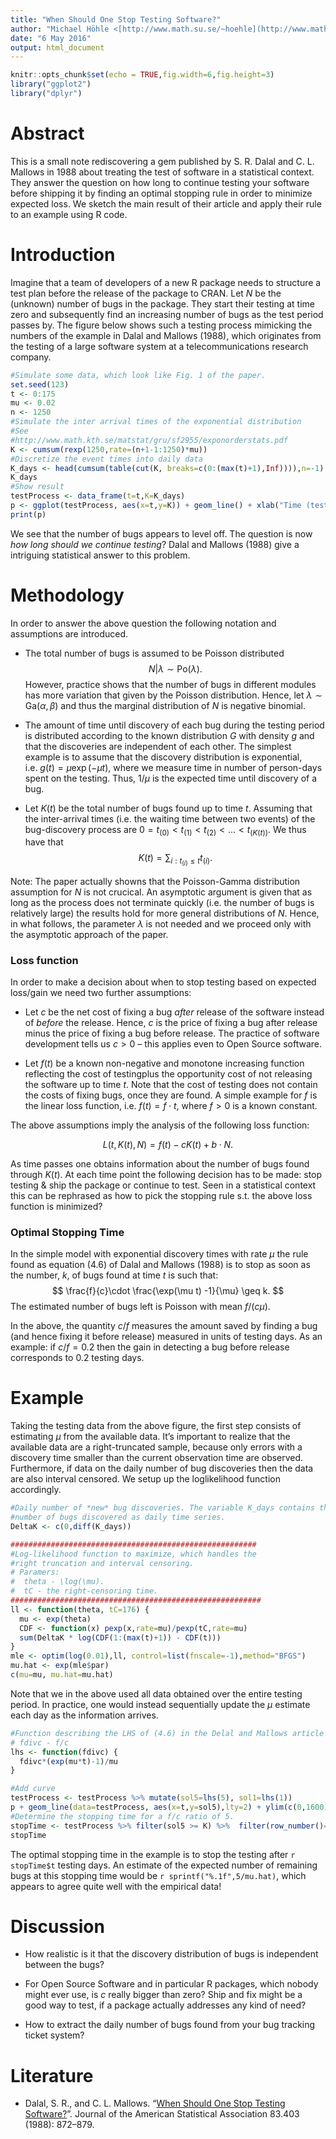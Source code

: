 ```yaml
---
title: "When Should One Stop Testing Software?"
author: "Michael Höhle <[http://www.math.su.se/~hoehle](http://www.math.su.se/~hoehle)>"
date: "6 May 2016"
output: html_document
---
```


```r
knitr::opts_chunk$set(echo = TRUE,fig.width=6,fig.height=3)
library("ggplot2")
library("dplyr")
```


# Abstract

This is a small note rediscovering a gem published by S. R. Dalal and C. L. Mallows in 1988 about treating the test of software in a statistical context.
They answer the question on how long to continue testing your software before
shipping it by finding an optimal stopping rule in order to minimize expected loss.
We sketch the main result of their article and apply their rule to an example
using R code.

# Introduction

Imagine that a team of developers of a new R package needs to structure a test
plan before the release of the package to CRAN. Let $N$ be the (unknown) number
of bugs in the package. They start their testing at time zero and subsequently
find an increasing number of bugs as the test period passes by. The figure below
shows such a testing process mimicking the numbers of the example
in Dalal and Mallows (1988), which originates from the testing of a large
software system at a telecommunications research company.

```r
#Simulate some data, which look like Fig. 1 of the paper. 
set.seed(123)
t <- 0:175
mu <- 0.02
n <- 1250
#Simulate the inter arrival times of the exponential distribution
#See
#http://www.math.kth.se/matstat/gru/sf2955/exponorderstats.pdf
K <- cumsum(rexp(1250,rate=(n+1-1:1250)*mu))
#Discretize the event times into daily data
K_days <- head(cumsum(table(cut(K, breaks=c(0:(max(t)+1),Inf)))),n=-1)
K_days
#Show result
testProcess <- data_frame(t=t,K=K_days)
p <- ggplot(testProcess, aes(x=t,y=K)) + geom_line() + xlab("Time (testing days)") + ylab("Cumulative Number of Bugs found")
print(p)

```

We see that the number of bugs appears to level off. The question is now *how long should we continue testing*? Dalal and Mallows
(1988) give a intriguing statistical answer to this problem.

# Methodology

In order to answer the above question the following notation and assumptions are introduced.

* The total number of bugs is assumed to be Poisson distributed $$N|\lambda \sim \text{Po}(\lambda).$$ However, practice shows that the number of bugs in different modules has more variation that given by the Poisson distribution. Hence, let $\lambda \sim \text{Ga}(\alpha,\beta)$ and thus the marginal distribution of $N$ is negative binomial. 

* The amount of time until discovery of each bug during the testing period is distributed according to the known distribution $G$ with density $g$ and that the discoveries are independent of each other. 
The simplest example is to assume that the discovery distribution is exponential, i.e. $g(t)=\mu\exp(-\mu t)$, 
where we measure time in number of person-days spent on the testing. 
Thus, $1/\mu$ is the expected time until discovery of a bug.

* Let $K(t)$ be the total number of bugs found up to time $t$. Assuming that the inter-arrival times (i.e. the waiting time between two events) of the bug-discovery process are $0=t_{(0)} < t_{(1)} < t_{(2)} < \ldots < t_{(K(t))}$. We thus have that $$K(t) = \sum_{i : t_{(i)} \leq t}  t_{(i)}.$$

Note: The paper actually showns that the Poisson-Gamma distribution assumption for $N$ is not crucical. An asymptotic argument is given that as long as the process does not terminate quickly (i.e. the number of bugs is relatively large) the results hold for more general distributions of $N$. Hence, in what follows, the parameter $\lambda$ is not needed and we proceed only with the asymptotic approach of the paper. 

### Loss function
In order to make a decision about when to stop testing based on expected loss/gain we need two further assumptions:

* Let $c$ be the net cost of fixing a bug *after* release of the software instead of *before* the release. Hence, $c$ is the price of fixing a bug after release minus the price of fixing a bug before release. The practice of software development tells us $c>0$ -- this applies even to Open Source software.

* Let $f(t)$ be a known non-negative and monotone increasing function reflecting the cost of testingplus the opportunity cost of not releasing the software up to time $t$. Note that the cost of testing does not contain the costs of fixing bugs, once they are found. A simple example for $f$ is the linear loss function, i.e. $f(t) = f \cdot t$, where $f>0$ is a known constant.

The above assumptions imply the analysis of the following loss function:

$$L(t,K(t),N) = f(t) - c K(t) + b\cdot N.$$

As time passes one obtains information about the number of bugs found through $K(t)$. At each time point the following decision has to be made: stop testing & ship the package or continue to test. Seen in a statistical context this can
be rephrased as how to pick the stopping rule s.t. the above loss function is minimized?

### Optimal Stopping Time

In the simple model with exponential discovery times with rate $\mu$ the rule found as equation (4.6) of Dalal and Mallows (1988) is to stop as soon as the number, $k$, of bugs found at time $t$ is such that:
$$
\frac{f}{c}\cdot \frac{\exp(\mu t) -1}{\mu} \geq k.
$$
The estimated number of bugs left is Poisson with mean $f/(c\mu)$.

In the above, the quantity $c/f$ measures the amount saved by finding a bug (and hence fixing it before release) measured in units of testing days. As an example: if $c/f=0.2$ then the gain in detecting a bug before release corresponds to 0.2 testing days.

# Example

Taking the testing data from the above figure, the first step consists of estimating $\mu$ from the available data. It's important to realize that the available data are a right-truncated sample, because only errors with a 
discovery time smaller than the current observation time are observed.
Furthermore, if data on the daily number of bug discoveries then the data are also interval censored. We setup up the loglikelihood function accordingly.

```r
#Daily number of *new* bug discoveries. The variable K_days contains the cumulated
#number of bugs discovered as daily time series.
DeltaK <- c(0,diff(K_days))

#######################################################
#Log-likelihood function to maximize, which handles the
#right truncation and interval censoring.
# Paramers:
#  theta - \log(\mu).
#  tC - the right-censoring time.
########################################################
ll <- function(theta, tC=176) {
  mu <- exp(theta)
  CDF <- function(x) pexp(x,rate=mu)/pexp(tC,rate=mu)
  sum(DeltaK * log(CDF(1:(max(t)+1)) - CDF(t)))
}
mle <- optim(log(0.01),ll, control=list(fnscale=-1),method="BFGS")
mu.hat <- exp(mle$par)
c(mu=mu, mu.hat=mu.hat)
```

Note that we in the above used all data obtained over the entire testing
period. In practice, one would instead sequentially update the $\mu$ estimate each day as the information arrives.

```r
#Function describing the LHS of (4.6) in the Delal and Mallows article
# fdivc - f/c
lhs <- function(fdivc) {
  fdivc*(exp(mu*t)-1)/mu
}

#Add curve
testProcess <- testProcess %>% mutate(sol5=lhs(5), sol1=lhs(1))
p + geom_line(data=testProcess, aes(x=t,y=sol5),lty=2) + ylim(c(0,1600))
#Determine the stopping time for a f/c ratio of 5.
stopTime <- testProcess %>% filter(sol5 >= K) %>%  filter(row_number()==1)
stopTime
```

The optimal stopping time in the example is to stop the testing after `r stopTime$t` testing days. An estimate of the expected number of remaining bugs at this stopping time would be `r sprintf("%.1f",5/mu.hat)`, which appears to agree quite well with the empirical data!

# Discussion

* How realistic is it that the discovery distribution of bugs is independent between the bugs? 

* For Open Source Software and in particular R packages, which nobody might ever use, is $c$ really bigger than zero? Ship and fix might be a good way to test, if a package actually addresses any kind of need?

* How to extract the daily number of bugs found from your bug tracking ticket system? 

# Literature

* Dalal, S. R., and C. L. Mallows. “[When Should One Stop Testing Software?](http://www.jstor.org/stable/2289319)”. Journal of the American Statistical Association 83.403 (1988): 872–879. 